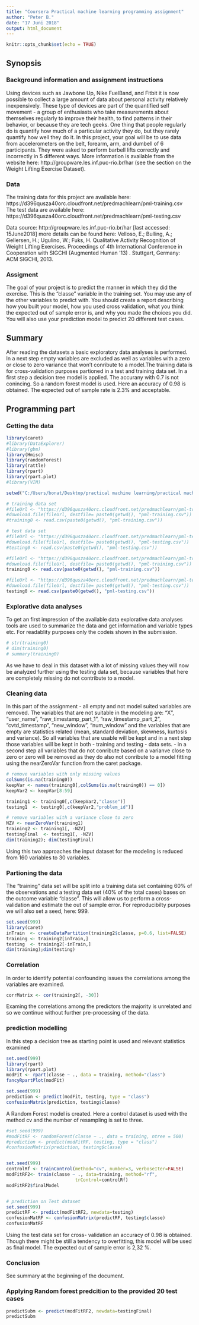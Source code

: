 ---
title: "Coursera Practical machine learning programming assignment"
author: "Peter B."
date: "17 Juni 2018"
output: html_document
---

```{r setup, include=FALSE}
knitr::opts_chunk$set(echo = TRUE)
```

## Synopsis
### Background information and assignment instructions
Using devices such as Jawbone Up, Nike FuelBand, and Fitbit it is now
possible to collect a large amount of data about personal activity relatively
inexpensively. These type of devices are part of the quantified self
movement - a group of enthusiasts who take measurements about
themselves regularly to improve their health, to find patterns in their
behavior, or because they are tech geeks. One thing that people regularly
do is quantify how much of a particular activity they do, but they rarely
quantify how well they do it. In this project, your goal will be to use data
from accelerometers on the belt, forearm, arm, and dumbell of 6
participants. They were asked to perform barbell lifts correctly and
incorrectly in 5 different ways. More information is available from the
website here: http://groupware.les.inf.puc-rio.br/har (see the section on
the Weight Lifting Exercise Dataset).

### Data
The training data for this project are available here:
https://d396qusza40orc.cloudfront.net/predmachlearn/pml-training.csv
The test data are available here:
https://d396qusza40orc.cloudfront.net/predmachlearn/pml-testing.csv

Data source:
http://groupware.les.inf.puc-rio.br/har [last accessed: 15June2018]
more details can be found here:
Velloso, E.; Bulling, A.; Gellersen, H.; Ugulino, W.; Fuks, H. Qualitative Activity Recognition of Weight Lifting Exercises. Proceedings of 4th International Conference in Cooperation with SIGCHI (Augmented Human '13) . Stuttgart, Germany: ACM SIGCHI, 2013. 

### Assigment
The goal of your project is to predict the manner in which they did the
exercise. This is the "classe" variable in the training set. You may use any
of the other variables to predict with. You should create a report
describing how you built your model, how you used cross validation, what
you think the expected out of sample error is, and why you made the
choices you did. You will also use your prediction model to predict 20
different test cases.


## Summary
After reading the datasets a basic exploratory data analyses is performed. In a next step empty variables are excluded as well as variables with a zero or close to zero variance that won't conribute to a model.The training data is for cross-validation purposes partioned in a test and training data set. In a first step a decision tree model is applied. The accurany with 0.7 is not conincing. So a random forest model is used. Here an accuracy of 0.98 is obtained. The expected out of sample rate is 2.3% and acceptable.

## Programming part

### Getting the data
```{r libs, include= FALSE}

library(caret)
#library(DataExplorer)
#library(gbm)
library(Hmisc)
library(randomForest)
library(rattle)
library(rpart)
library(rpart.plot)
#library(VIM)

setwd("C:/Users/bonat/Desktop/practical machine learning/practical machine learning week 4")

# training data set
#fileUrl <- "https://d396qusza40orc.cloudfront.net/predmachlearn/pml-training.csv"
#download.file(fileUrl, destfile= paste0(getwd(), "pml-training.csv"))
#training0 <- read.csv(paste0(getwd(), "pml-training.csv"))

# test data set
#fileUrl <- "https://d396qusza40orc.cloudfront.net/predmachlearn/pml-testing.csv"
#download.file(fileUrl, destfile= paste0(getwd(), "pml-testing.csv"))
#testing0 <- read.csv(paste0(getwd(), "pml-testing.csv"))

```


```{r datain, include= TRUE, echo= TRUE}
#fileUrl <- "https://d396qusza40orc.cloudfront.net/predmachlearn/pml-training.csv"
#download.file(fileUrl, destfile= paste0(getwd(), "pml-training.csv"))
training0 <- read.csv(paste0(getwd(), "pml-training.csv"))

#fileUrl <- "https://d396qusza40orc.cloudfront.net/predmachlearn/pml-testing.csv"
#download.file(fileUrl, destfile= paste0(getwd(), "pml-testing.csv"))
testing0 <- read.csv(paste0(getwd(), "pml-testing.csv"))
```


### Explorative data analyses
To get an first impression of the available data explorative data analyses tools are used to summarize the data and get information and variable types etc.
For readablity purposes only the codeis shown in the submission.

```{r explorative, include= TRUE, echo= TRUE}
# str(training0)
# dim(training0)
# summary(training0)
```

As we have to deal in this dataset with a lot of missing values they will now be analyzed further using the testing data set, because variables that here are completely missing do not contribute to a model.


### Cleaning data
In this part of the assignment 
- all empty and not model suited variables are removed.
The variables that are not suitable in the modeling are:
 "X", "user_name",  "raw_timestamp_part_1", "raw_timestamp_part_2", "cvtd_timestamp",  "new_window",  "num_window" and the variables that are empty are statistics related (mean, standard deviation, skewness, kurtosis and variance). So all variables that are usable will be kept and in a next step those variables will be kept in both - training and testing - data sets.
- in a second step all variables that do not conribute based on a varianve close to zero or zero will be removed as they do also not conribute to a model fitting using the nearZeroVar function from the caret package.

 
```{r clean, include= TRUE, echo= TRUE}
# remove variables with only missing values
colSums(is.na(training0))
keepVar <- names(training0[,colSums(is.na(training0)) == 0])
keepVar2 <- keepVar[8:59]

training1 <- training0[,c(keepVar2,"classe")]
testing1  <- testing0[,c(keepVar2,"problem_id")]

# remove variables with a variance close to zero 
NZV <- nearZeroVar(training1)
training2 <- training1[, -NZV]
testingFinal  <- testing1[, -NZV]
dim(training2); dim(testingFinal)
```

Using this two approaches the input dataset for the modeling is reduced from 160 variables to 30 variables.


### Partioning the data
The "training" data set will be split into a training data set containing 60% of the observations and a testing data set (40% of the total cases) bases on the outcome variable "classe". This will allow us to perform a cross-validation and estimate the out of sample error. For reproducibilty purposes we will also set a seed, here: 999.

```{r partion, include= TRUE, echo= TRUE }
set.seed(999)
library(caret)
inTrain  <- createDataPartition(training2$classe, p=0.6, list=FALSE)
training <- training2[inTrain,]
testing  <- training2[-inTrain,]
dim(training);dim(testing)

```

### Correlation
In order to identify potential confounding issues the correlations among the variables are examined.

```{r relationship, include= TRUE, echo= TRUE}
corrMatrix <- cor(training2[, -30])
```
Examing the correlations among the predictors the majority is unrelated and so we continue without further pre-processing of the data.


### prediction modelling
In this step a decision tree as starting point is used and relevant statistics examined
```{r rforest, include= TRUE, echo= TRUE}
set.seed(999)
library(rpart)
library(rpart.plot)
modFit <- rpart(classe ~ ., data = training, method="class")
fancyRpartPlot(modFit)

set.seed(999)
prediction <- predict(modFit, testing, type = "class")
confusionMatrix(prediction, testing$classe)
```



A Random Forest model is created. Here a control dataset is used with the method cv and the number of resampling is set to three.
```{r rforest1, include= TRUE, echo= TRUE}
#set.seed(999)
#modFitRF <- randomForest(classe ~ ., data = training, ntree = 500)
#prediction <- predict(modFitRF, testing, type = "class")
#confusionMatrix(prediction, testing$classe)


set.seed(999)
controlRf <- trainControl(method="cv", number=3, verboseIter=FALSE)
modFitRF2<- train(classe ~ ., data=training, method="rf",
                          trControl=controlRf)
modFitRF2$finalModel


# prediction on Test dataset
set.seed(999)
predictRF <- predict(modFitRF2, newdata=testing)
confusionMatRF <- confusionMatrix(predictRF, testing$classe)
confusionMatRF
```
Using the test data set for cross- validation an accuracy of 0.98 is obtained.
Though there might be still a tendency to overfitting, this model will be used as final model. The expected out of sample error is 2,32 %.


### Conclusion
See summary at the beginning of the document. 

### Applying Random forest predcition to the provided 20 test cases
```{r subm_, include= TRUE, echo= TRUE}
predictSubm <- predict(modFitRF2, newdata=testingFinal)
predictSubm
```




